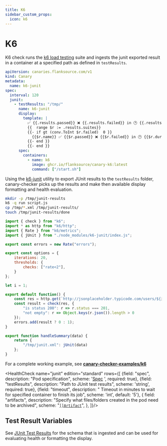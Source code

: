 ```yaml
---
title: K6
sidebar_custom_props:
  icon: k6
---
```


# <Icon name="k6" /> K6

K6 check runs the [k6 load testing](https://k6.io/) suite and ingests the junit exported result in a container at a specified path as defined in `testResults`.

```yaml title="k6-junit"
apiVersion: canaries.flanksource.com/v1
kind: Canary
metadata:
  name: k6-junit
spec:
  interval: 120
  junit:
    - testResults: "/tmp/"
      name: k6-junit
      display:
        template: |
          ✅ {{.results.passed}} ❌ {{.results.failed}} in 🕑 {{.results.duration}}
          {{  range $r := .results.suites}}
          {{- if gt (conv.ToInt $r.failed)  0 }}
            {{$r.name}} ✅ {{$r.passed}} ❌ {{$r.failed}} in 🕑 {{$r.duration}}
          {{- end }}
          {{- end }}
      spec:
        containers:
          - name: k6
            image: ghcr.io/flanksource/canary-k6:latest
            command: ["/start.sh"]
```

Using the [k6-junit](https://github.com/l-ross/k6-junit) utility to export JUnit results to the `testResults` folder, canary-checker picks up the results and make then available display formatting and health evaluation.

```bash title="start.sh"
mkdir -p /tmp/junit-results
k6 -q run script.js
cp /tmp/*.xml /tmp/junit-results/
touch /tmp/junit-results/done
```

```javascript title="script.js"
import { check } from "k6";
import * as http from "k6/http";
import { Rate } from "k6/metrics";
import { jUnit } from "./node_modules/k6-junit/index.js";

export const errors = new Rate("errors");

export const options = {
    iterations: 20,
    thresholds: {
        checks: ["rate<2"],
    }
};

let i = 1;

export default function() {
    const res = http.get(`http://jsonplaceholder.typicode.com/users/${i++}`);
    const result = check(res, {
        "is status 200": r => r.status === 201,
        "not empty": r => Object.keys(r.json()).length > 0
    });
    errors.add(result ? 0 : 1);
}

export function handleSummary(data) {
    return {
        "/tmp/junit.xml": jUnit(data)
    };
}
```

For a complete working example, see **[canary-checker-examples/k6](https://github.com/flanksource/canary-checker-examples/tree/main/k6)**

<HealthCheck name="junit" edition="standard"  rows={[
  {field: "spec", description: "Pod specification", scheme: '[Spec](https://kubernetes.io/docs/reference/generated/kubernetes-api/v1.20/#podspec-v1-core) ', required: true},
  {field: "testResults", description: "Path to JUnit test results", scheme: 'string', required: true},
  {field: "timeout", description: " Timeout in minutes to wait for specified container to finish its job", scheme: 'int', default: '5'},
  {
  field: "artifacts",
  description: "Specify what files/folders created in the pod need to be archived",
  scheme: "[`[]Artifact`](#artifact)",
},
]}/>


## Test Result Variables

See [JUnit Test Results](/guide/canary-checker/reference/junit#test-result-variables) for the schema that is ingested and can be used for evaluating health or formatting the display.
